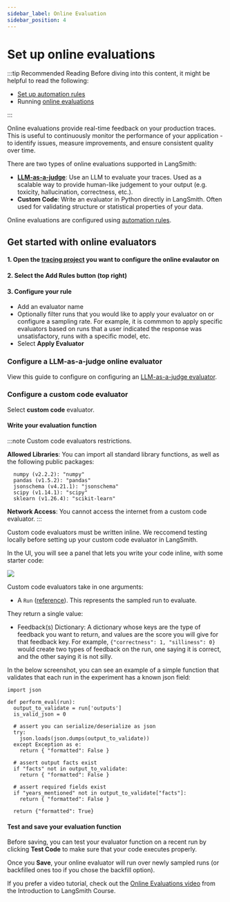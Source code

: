 ```yaml
---
sidebar_label: Online Evaluation
sidebar_position: 4
---
```


# Set up online evaluations

:::tip Recommended Reading
Before diving into this content, it might be helpful to read the following:

- [Set up automation rules](./rules)
- Running [online evaluations](/evaluation/concepts#online-evaluation)

:::

Online evaluations provide real-time feedback on your production traces. This is useful to continuously monitor the performance of your application - to identify issues, measure improvements, and ensure consistent quality over time.

There are two types of online evaluations supported in LangSmith:

- **[LLM-as-a-judge](/evaluation/concepts#llm-as-judge)**: Use an LLM to evaluate your traces. Used as a scalable way to provide human-like judgement to your output (e.g. toxicity, hallucination, correctness, etc.).
- **Custom Code**: Write an evaluator in Python directly in LangSmith. Often used for validating structure or statistical properties of your data.

Online evaluations are configured using [automation rules](./rules).

## Get started with online evaluators

#### 1. Open the [tracing project](/observability/concepts#projects) you want to configure the online evalautor on

#### 2. Select the Add Rules button (top right)

#### 3. Configure your rule

- Add an evaluator name
- Optionally filter runs that you would like to apply your evaluator on or configure a sampling rate. For example, it is commmon to apply specific evaluators based on runs that a user indicated the response was unsatisfactory, runs with a specific model, etc.
- Select **Apply Evaluator**

### Configure a LLM-as-a-judge online evaluator

View this guide to configure on configuring an [LLM-as-a-judge evaluator](/evaluation/how_to_guides/llm_as_judge?mode=ui#pre-built-evaluators-1).

### Configure a custom code evaluator

Select **custom code** evaluator.

#### Write your evaluation function

:::note Custom code evaluators restrictions.

**Allowed Libraries**: You can import all standard library functions, as well as the following public packages:

```
  numpy (v2.2.2): "numpy"
  pandas (v1.5.2): "pandas"
  jsonschema (v4.21.1): "jsonschema"
  scipy (v1.14.1): "scipy"
  sklearn (v1.26.4): "scikit-learn"
```

**Network Access**: You cannot access the internet from a custom code evaluator.
:::

Custom code evaluators must be written inline. We reccomend testing locally before setting up your custom code evaluator in LangSmith.

In the UI, you will see a panel that lets you write your code inline, with some starter code:

![](./static/online-eval-custom-code.png)

Custom code evaluators take in one arguments:

- A `Run` ([reference](/reference/data_formats/run_data_format)). This represents the sampled run to evaluate.

They return a single value:

- Feedback(s) Dictionary: A dictionary whose keys are the type of feedback you want to return, and values are the
  score you will give for that feedback key. For example, `{"correctness": 1, "silliness": 0}` would create two types
  of feedback on the run, one saying it is correct, and the other saying it is not silly.

In the below screenshot, you can see an example of a simple function that validates that each run in the experiment
has a known json field:

```{python}
import json

def perform_eval(run):
  output_to_validate = run['outputs']
  is_valid_json = 0

  # assert you can serialize/deserialize as json
  try:
    json.loads(json.dumps(output_to_validate))
  except Exception as e:
    return { "formatted": False }

  # assert output facts exist
  if "facts" not in output_to_validate:
    return { "formatted": False }

  # assert required fields exist
  if "years_mentioned" not in output_to_validate["facts"]:
    return { "formatted": False }

  return {"formatted": True}
```

#### Test and save your evaluation function

Before saving, you can test your evaluator function on a recent run by clicking **Test Code** to make sure that your code executes properly.

Once you **Save**, your online evaluator will run over newly sampled runs (or backfilled ones too if you chose the backfill option).

If you prefer a video tutorial, check out the [Online Evaluations video](https://academy.langchain.com/pages/intro-to-langsmith-preview) from the Introduction to LangSmith Course.
